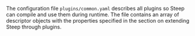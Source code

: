 
The configuration file `plugins/common.yaml` describes all plugins so Steep can
compile and use them during runtime. The file contains an array of descriptor
objects with the properties specified in the section
on <ScrollLink href="#extending-steep-through-plugins">extending Steep through plugins</ScrollLink>.
